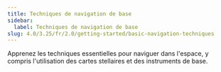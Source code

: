 ```yaml
---
title: Techniques de navigation de base
sidebar:
  label: Techniques de navigation de base
slug: 4.0/3.25/fr/2.0/getting-started/basic-navigation-techniques
---
```


Apprenez les techniques essentielles pour naviguer dans l'espace, y compris l'utilisation des cartes stellaires et des instruments de base.

